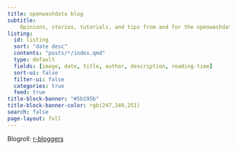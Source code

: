 ```yaml
---
title: openwashdata blog
subtitle:
    Opinions, stories, tutorials, and tips from and for the openwashdata community
listing:
  id: listing
  sort: "date desc"
  contents: "posts/*/index.qmd"
  type: default
  fields: [image, date, title, author, description, reading-time]
  sort-ui: false
  filter-ui: false
  categories: true
  feed: true
title-block-banner: "#5b195b"
title-block-banner-color: rgb(247,249,251)
search: false
page-layout: full
---
```


::: {#listing}
:::

::: footer
<footer>

Blogroll: [r-bloggers](https://www.r-bloggers.com)

</footer>
:::
